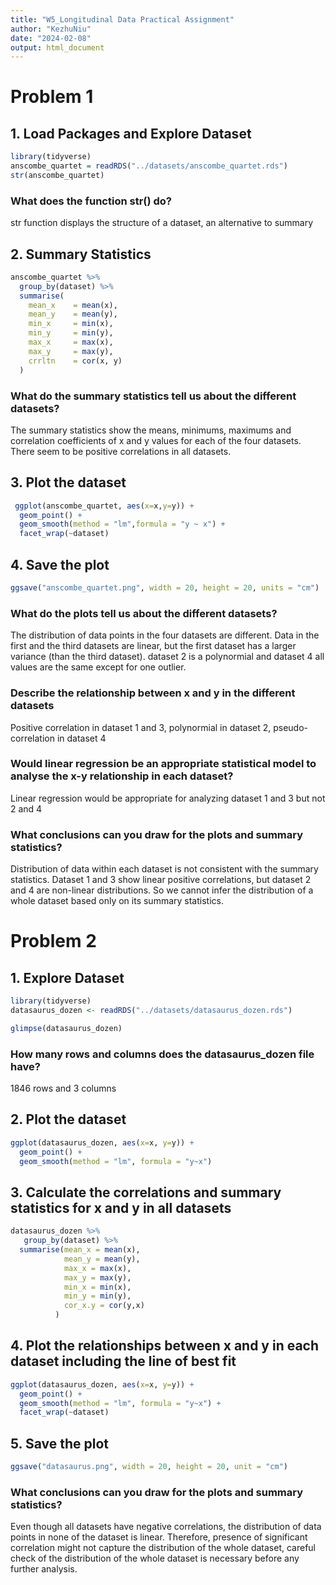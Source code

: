 ```yaml
---
title: "W5_Longitudinal Data Practical Assignment"
author: "KezhuNiu"
date: "2024-02-08"
output: html_document
---
```

# **Problem 1**\
## 1. Load Packages and Explore Dataset
```r
library(tidyverse)
anscombe_quartet = readRDS("../datasets/anscombe_quartet.rds")
str(anscombe_quartet)
```
### What does the function str() do? 
str function displays the structure of a dataset, an alternative to summary 

## 2. Summary Statistics
```r
anscombe_quartet %>% 
  group_by(dataset) %>% 
  summarise(
    mean_x    = mean(x),
    mean_y    = mean(y),
    min_x     = min(x),
    min_y     = min(y),
    max_x     = max(x),
    max_y     = max(y),
    crrltn    = cor(x, y)
  )
```
### What do the summary statistics tell us about the different datasets? 
The summary statistics show the means, minimums, maximums and correlation coefficients of x and y values for each of the four datasets. There seem to be positive correlations in all datasets. 

## 3. Plot the dataset
```r
 ggplot(anscombe_quartet, aes(x=x,y=y)) +
  geom_point() + 
  geom_smooth(method = "lm",formula = "y ~ x") +
  facet_wrap(~dataset)
```

## 4. Save the plot
```r
ggsave("anscombe_quartet.png", width = 20, height = 20, units = "cm")
```

### What do the plots tell us about the different datasets?\
The distribution of data points in the four datasets are different. Data in the first and the third datasets are linear, but the first dataset has a larger variance (than the third dataset). dataset 2 is a polynormial and dataset 4 all values are the same except for one outlier. 

### Describe the relationship between x and y in the different datasets\
Positive correlation in dataset 1 and 3, polynormial in dataset 2, pseudo-correlation in dataset 4 

### Would linear regression be an appropriate statistical model to analyse the x-y relationship in each dataset?\
Linear regression would be appropriate for analyzing dataset 1 and 3 but not 2 and 4

### What conclusions can you draw for the plots and summary statistics?\
Distribution of data within each dataset is not consistent with the summary statistics. Dataset 1 and 3 show linear positive correlations, but dataset 2 and 4 are non-linear distributions. So we cannot infer the distribution of a whole dataset based only on its summary statistics. 

# **Problem 2**\
## 1. Explore Dataset 
```r
library(tidyverse)
datasaurus_dozen <- readRDS("../datasets/datasaurus_dozen.rds")
```
```r
glimpse(datasaurus_dozen)
```
### How many rows and columns does the datasaurus_dozen file have? 
1846 rows and 3 columns 

## 2. Plot the dataset
```r
ggplot(datasaurus_dozen, aes(x=x, y=y)) + 
  geom_point() +
  geom_smooth(method = "lm", formula = "y~x")
```

## 3. Calculate the correlations and summary statistics for x and y in all datasets
```r
datasaurus_dozen %>%
   group_by(dataset) %>%
  summarise(mean_x = mean(x),
            mean_y = mean(y),
            max_x = max(x),
            max_y = max(y),
            min_x = min(x),
            min_y = min(y),
            cor_x.y = cor(y,x)
          )
```
## 4. Plot the relationships between x and y in each dataset including the line of best fit
```r
ggplot(datasaurus_dozen, aes(x=x, y=y)) + 
  geom_point() +
  geom_smooth(method = "lm", formula = "y~x") +
  facet_wrap(~dataset)
```

## 5. Save the plot
```r
ggsave("datasaurus.png", width = 20, height = 20, unit = "cm")
```

### What conclusions can you draw for the plots and summary statistics? 
Even though all datasets have negative correlations, the distribution of data points in none of the dataset is linear. Therefore, presence of significant correlation might not capture the distribution of the whole dataset, careful check of the distribution of the whole dataset is necessary before any further analysis. 
